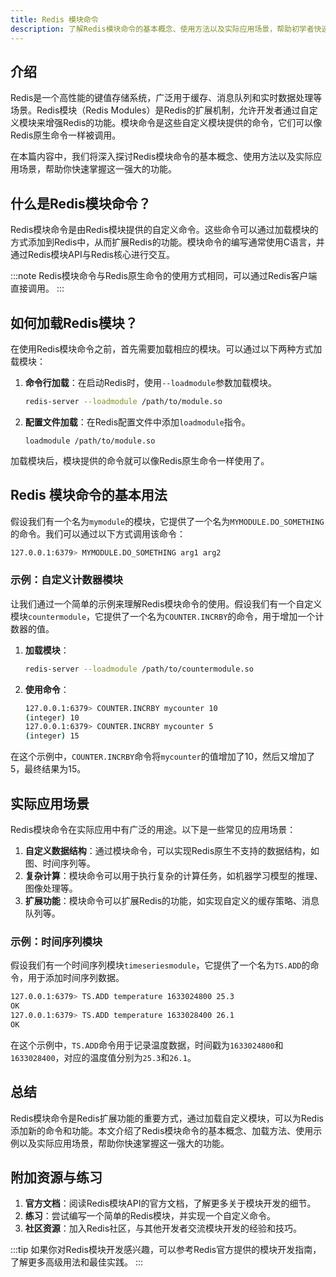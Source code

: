 ```yaml
---
title: Redis 模块命令
description: 了解Redis模块命令的基本概念、使用方法以及实际应用场景，帮助初学者快速掌握Redis扩展模块的核心功能。
---
```


## 介绍

Redis是一个高性能的键值存储系统，广泛用于缓存、消息队列和实时数据处理等场景。Redis模块（Redis Modules）是Redis的扩展机制，允许开发者通过自定义模块来增强Redis的功能。模块命令是这些自定义模块提供的命令，它们可以像Redis原生命令一样被调用。

在本篇内容中，我们将深入探讨Redis模块命令的基本概念、使用方法以及实际应用场景，帮助你快速掌握这一强大的功能。

## 什么是Redis模块命令？

Redis模块命令是由Redis模块提供的自定义命令。这些命令可以通过加载模块的方式添加到Redis中，从而扩展Redis的功能。模块命令的编写通常使用C语言，并通过Redis模块API与Redis核心进行交互。

:::note
Redis模块命令与Redis原生命令的使用方式相同，可以通过Redis客户端直接调用。
:::

## 如何加载Redis模块？

在使用Redis模块命令之前，首先需要加载相应的模块。可以通过以下两种方式加载模块：

1. **命令行加载**：在启动Redis时，使用`--loadmodule`参数加载模块。
   ```bash
   redis-server --loadmodule /path/to/module.so
   ```

2. **配置文件加载**：在Redis配置文件中添加`loadmodule`指令。
   ```plaintext
   loadmodule /path/to/module.so
   ```

加载模块后，模块提供的命令就可以像Redis原生命令一样使用了。

## Redis 模块命令的基本用法

假设我们有一个名为`mymodule`的模块，它提供了一个名为`MYMODULE.DO_SOMETHING`的命令。我们可以通过以下方式调用该命令：

```bash
127.0.0.1:6379> MYMODULE.DO_SOMETHING arg1 arg2
```

### 示例：自定义计数器模块

让我们通过一个简单的示例来理解Redis模块命令的使用。假设我们有一个自定义模块`countermodule`，它提供了一个名为`COUNTER.INCRBY`的命令，用于增加一个计数器的值。

1. **加载模块**：
   ```bash
   redis-server --loadmodule /path/to/countermodule.so
   ```

2. **使用命令**：
   ```bash
   127.0.0.1:6379> COUNTER.INCRBY mycounter 10
   (integer) 10
   127.0.0.1:6379> COUNTER.INCRBY mycounter 5
   (integer) 15
   ```

在这个示例中，`COUNTER.INCRBY`命令将`mycounter`的值增加了10，然后又增加了5，最终结果为15。

## 实际应用场景

Redis模块命令在实际应用中有广泛的用途。以下是一些常见的应用场景：

1. **自定义数据结构**：通过模块命令，可以实现Redis原生不支持的数据结构，如图、时间序列等。
2. **复杂计算**：模块命令可以用于执行复杂的计算任务，如机器学习模型的推理、图像处理等。
3. **扩展功能**：模块命令可以扩展Redis的功能，如实现自定义的缓存策略、消息队列等。

### 示例：时间序列模块

假设我们有一个时间序列模块`timeseriesmodule`，它提供了一个名为`TS.ADD`的命令，用于添加时间序列数据。

```bash
127.0.0.1:6379> TS.ADD temperature 1633024800 25.3
OK
127.0.0.1:6379> TS.ADD temperature 1633028400 26.1
OK
```

在这个示例中，`TS.ADD`命令用于记录温度数据，时间戳为`1633024800`和`1633028400`，对应的温度值分别为`25.3`和`26.1`。

## 总结

Redis模块命令是Redis扩展功能的重要方式，通过加载自定义模块，可以为Redis添加新的命令和功能。本文介绍了Redis模块命令的基本概念、加载方法、使用示例以及实际应用场景，帮助你快速掌握这一强大的功能。

## 附加资源与练习

1. **官方文档**：阅读Redis模块API的官方文档，了解更多关于模块开发的细节。
2. **练习**：尝试编写一个简单的Redis模块，并实现一个自定义命令。
3. **社区资源**：加入Redis社区，与其他开发者交流模块开发的经验和技巧。

:::tip
如果你对Redis模块开发感兴趣，可以参考Redis官方提供的模块开发指南，了解更多高级用法和最佳实践。
:::